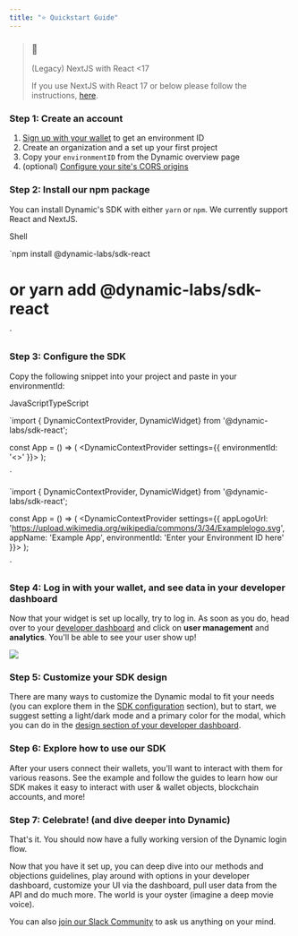 ```yaml
---
title: "⭐ Quickstart Guide"
---
```


> ### 🚧
> 
> (Legacy) NextJS with React <17
> 
> If you use NextJS with React 17 or below please follow the instructions, [here](/docs/nextjs-with-react-17-with-dynamic-react-sdk-0140).

### Step 1: Create an account

1. [Sign up with your wallet](https://app.dynamic.xyz) to get an environment ID
2. Create an organization and a set up your first project
3. Copy your `environmentID` from the Dynamic overview page
4. (optional) [ Configure your site's CORS origins](/docs/security)

### Step 2: Install our npm package

You can install Dynamic's SDK with either `yarn` or `npm`. We currently support React and NextJS.

Shell

`npm install @dynamic-labs/sdk-react
# or yarn add @dynamic-labs/sdk-react
`

### Step 3: Configure the SDK

Copy the following snippet into your project and paste in your environmentId:

JavaScriptTypeScript

`import { DynamicContextProvider, DynamicWidget} from '@dynamic-labs/sdk-react';

const App = () => (
  <DynamicContextProvider
     settings={{
       environmentId: '<<sandboxEnvironmentId>>'
    }}>
    <DynamicWidget /> 
  </DynamicContextProvider>
);

`

`import { DynamicContextProvider, DynamicWidget} from '@dynamic-labs/sdk-react';

const App = () => (
  <DynamicContextProvider
     settings={{
       appLogoUrl:
         'https://upload.wikimedia.org/wikipedia/commons/3/34/Examplelogo.svg',
       appName: 'Example App',
       environmentId: 'Enter your Environment ID here'
    }}>
    <DynamicWidget /> 
  </DynamicContextProvider>
);

`

### Step 4: Log in with your wallet, and see data in your developer dashboard

Now that your widget is set up locally, try to log in. As soon as you do, head over to your [developer dashboard](https://app.dynamic.xyz/) and click on **user management** and **analytics**. You'll be able to see your user show up!

![](/images/268b5a1-user_management.png)

### Step 5: Customize your SDK design

There are many ways to customize the Dynamic modal to fit your needs (you can explore them in the [SDK configuration](/docs/connect-and-sign) section), but to start, we suggest setting a light/dark mode and a primary color for the modal, which you can do in the [design section of your developer dashboard](https://app.dynamic.xyz/dashboard/design/modal).

### Step 6: Explore how to use our SDK

After your users connect their wallets, you'll want to interact with them for various reasons. See the example and follow the guides to learn how our SDK makes it easy to interact with user & wallet objects, blockchain accounts, and more!

### Step 7: Celebrate! (and dive deeper into Dynamic)

That's it. You should now have a fully working version of the Dynamic login flow. 

Now that you have it set up, you can deep dive into our methods and objections guidelines, play around with options in your developer dashboard, customize your UI via the dashboard, pull user data from the API and do much more. The world is your oyster (imagine a deep movie voice).

You can also [join our Slack Community](https://www.dynamic.xyz/slack) to ask us anything on your mind.